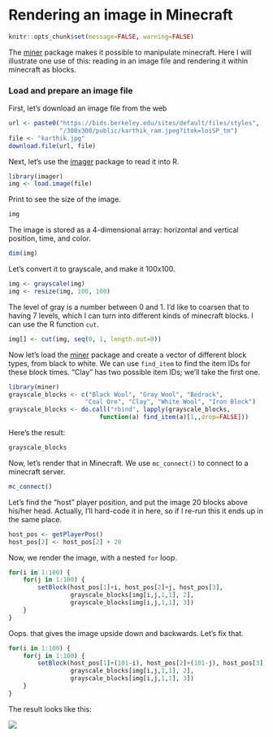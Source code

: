 # Rendering an image in Minecraft

```r
knitr::opts_chunk$set(message=FALSE, warning=FALSE)
```


The [miner](https://github.com/ropenscilabs/miner) package makes it
possible to manipulate minecraft. Here I will illustrate one use of
this: reading in an image file and rendering it within minecraft as
blocks.

### Load and prepare an image file

First, let's download an image file from the web

```r
url <- paste0("https://bids.berkeley.edu/sites/default/files/styles",
              "/300x300/public/karthik_ram.jpeg?itok=loiSP_tm")
file <- "karthik.jpg"
download.file(url, file)
```

Next, let's use the
[imager](https://cran.r-project.org/package=imager) package to read it
into R.

```r
library(imager)
img <- load.image(file)
```

Print to see the size of the image.

```r
img
```

The image is stored as a 4-dimensional array: horizontal and vertical
position, time, and color.

```r
dim(img)
```

Let's convert it to grayscale, and make it 100x100.

```r
img <- grayscale(img)
img <- resize(img, 100, 100)
```

The level of gray is a number between 0 and 1. I'd like to coarsen
that to having 7 levels, which I can turn into different kinds of
minecraft blocks. I can use the R function `cut`.

```r
img[] <- cut(img, seq(0, 1, length.out=8))
```


Now let's load the [miner](https://github.com/ROpenSciLabs/miner)
package and create a vector of different block types, from black to
white. We can use `find_item` to find the item IDs for these block
times. "Clay" has two possible item IDs; we'll take the first one.

```r
library(miner)
grayscale_blocks <- c("Black Wool", "Gray Wool", "Bedrock",
                     "Coal Ore", "Clay", "White Wool", "Iron Block")
grayscale_blocks <- do.call("rbind", lapply(grayscale_blocks,
                         function(a) find_item(a)[1,,drop=FALSE]))
```

Here's the result:

```r
grayscale_blocks
```

Now, let's render that in Minecraft. We use `mc_connect()` to connect
to a minecraft server.

```r
mc_connect()
```

Let's find the "host" player position, and put the image 20 blocks
above his/her head. Actually, I'll hard-code it in here, so if I
re-run this it ends up in the same place.

```r
host_pos <- getPlayerPos()
host_pos[2] <- host_pos[2] + 20
```

Now, we render the image, with a nested `for` loop.

```r
for(i in 1:100) {
    for(j in 1:100) {
        setBlock(host_pos[1]+i, host_pos[2]+j, host_pos[3],
                 grayscale_blocks[img[i,j,1,1], 2],
                 grayscale_blocks[img[i,j,1,1], 3])
    }
}
```

Oops. that gives the image upside down and backwards. Let's fix that.

```r
for(i in 1:100) {
    for(j in 1:100) {
        setBlock(host_pos[1]+(101-i), host_pos[2]+(101-j), host_pos[3],
                 grayscale_blocks[img[i,j,1,1], 2],
                 grayscale_blocks[img[i,j,1,1], 3])
    }
}
```

The result looks like this:

![](figure/karthik_minecraft.png)
